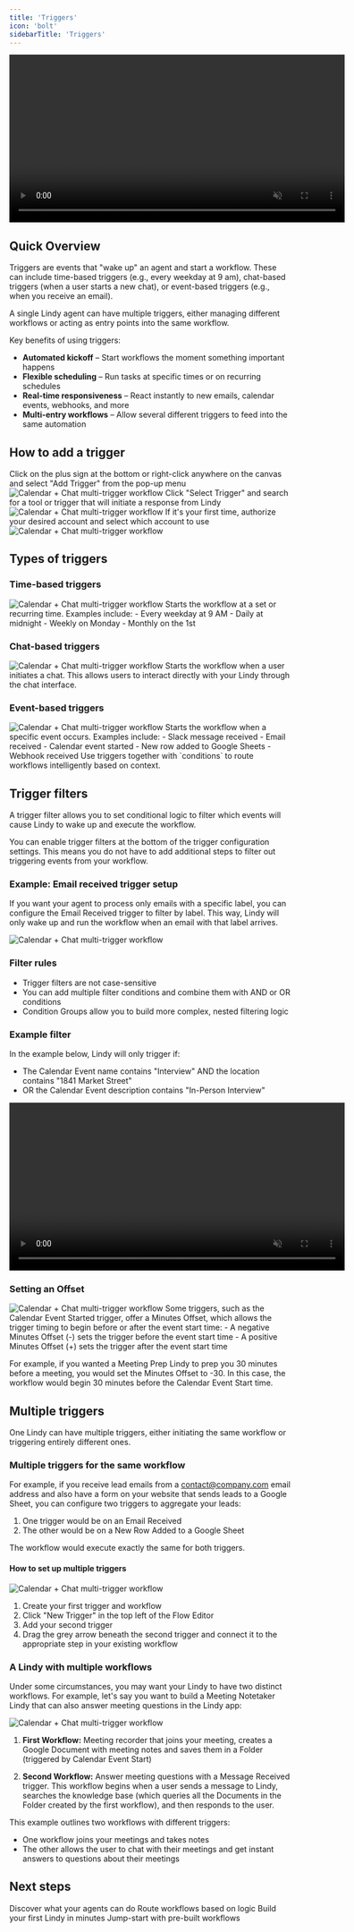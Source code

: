 ```yaml
---
title: 'Triggers'
icon: 'bolt'
sidebarTitle: 'Triggers'
---
```


<div style={{ display: 'flex', justifyContent: 'center', margin: '2rem 0' }}>
  <div className="video-card">
    <video
      src="https://lindy-docs-content.nyc3.digitaloceanspaces.com/Triggers.mp4"
      width="600"
      autoPlay
      muted
      loop
      playsInline
      style={{ display: 'block', width: '100%', borderRadius: '16px' }}
    />
  </div>
</div>

## Quick Overview

Triggers are events that "wake up" an agent and start a workflow. These can include time-based triggers (e.g., every weekday at 9 am), chat-based triggers (when a user starts a new chat), or event-based triggers (e.g., when you receive an email).

A single Lindy agent can have multiple triggers, either managing different workflows or acting as entry points into the same workflow.

Key benefits of using triggers:
- **Automated kickoff** – Start workflows the moment something important happens
- **Flexible scheduling** – Run tasks at specific times or on recurring schedules
- **Real-time responsiveness** – React instantly to new emails, calendar events, webhooks, and more
- **Multi-entry workflows** – Allow several different triggers to feed into the same automation

## How to add a trigger

<Steps>
  <Step title="Create a new Lindy">
    Click on the plus sign at the bottom or right-click anywhere on the canvas and select "Add Trigger" from the pop-up menu 
    <Frame>
  <img src="/lindy-brand-assets/Triggers_5.png" alt="Calendar + Chat multi-trigger workflow" />
</Frame>
  </Step>
  <Step title="Select your trigger">
    Click "Select Trigger" and search for a tool or trigger that will initiate a response from Lindy
<Frame>
  <img src="/lindy-brand-assets/Triggers_1.png" alt="Calendar + Chat multi-trigger workflow" />
</Frame>
  </Step>
  <Step title="Authorize your account">
    If it's your first time, authorize your desired account and select which account to use
<Frame>
  <img src="/lindy-brand-assets/Triggers_6.png" alt="Calendar + Chat multi-trigger workflow" />
</Frame>
  </Step>
</Steps>

## Types of triggers

### Time-based triggers
<Frame>
  <img src="/lindy-brand-assets/Triggers_3.png" alt="Calendar + Chat multi-trigger workflow" />
</Frame>
Starts the workflow at a set or recurring time. Examples include:
- Every weekday at 9 AM
- Daily at midnight
- Weekly on Monday
- Monthly on the 1st


### Chat-based triggers
<Frame>
  <img src="/lindy-brand-assets/Triggers_4.png" alt="Calendar + Chat multi-trigger workflow" />
</Frame>
Starts the workflow when a user initiates a chat. This allows users to interact directly with your Lindy through the chat interface.

### Event-based triggers
<Frame>
  <img src="/lindy-brand-assets/Triggers_16
  .png" alt="Calendar + Chat multi-trigger workflow" />
</Frame>
Starts the workflow when a specific event occurs. Examples include:
- Slack message received
- Email received
- Calendar event started
- New row added to Google Sheets
- Webhook received

<Tip>
  Use triggers together with `conditions` to route workflows intelligently based on context.
</Tip>


## Trigger filters

A trigger filter allows you to set conditional logic to filter which events will cause Lindy to wake up and execute the workflow.

You can enable trigger filters at the bottom of the trigger configuration settings. This means you do not have to add additional steps to filter out triggering events from your workflow.


### Example: Email received trigger setup
If you want your agent to process only emails with a specific label, you can configure the Email Received trigger to filter by label. This way, Lindy will only wake up and run the workflow when an email with that label arrives.


<Frame>
  <img src="/lindy-brand-assets/Triggers_8.png" alt="Calendar + Chat multi-trigger workflow" />
</Frame>

### Filter rules
- Trigger filters are not case-sensitive
- You can add multiple filter conditions and combine them with AND or OR conditions
- Condition Groups allow you to build more complex, nested filtering logic

### Example filter
In the example below, Lindy will only trigger if:
- The Calendar Event name contains "Interview" AND the location contains "1841 Market Street"
- OR the Calendar Event description contains "In-Person Interview"

<div style={{ display: 'flex', justifyContent: 'center', margin: '2rem 0' }}>
  <div className="video-card">
    <video
      src="/lindy-brand-assets/Triggers_09.mp4"
      width="600"
      autoPlay
      muted
      loop
      playsInline
      style={{ display: 'block', width: '100%', borderRadius: '16px' }}
    />
  </div>
</div>

### Setting an Offset
<Frame>
  <img src="/lindy-brand-assets/Triggers_10.png" alt="Calendar + Chat multi-trigger workflow" />
</Frame>
Some triggers, such as the Calendar Event Started trigger, offer a Minutes Offset, which allows the trigger timing to begin before or after the event start time:
- A negative Minutes Offset (-) sets the trigger before the event start time
- A positive Minutes Offset (+) sets the trigger after the event start time

For example, if you wanted a Meeting Prep Lindy to prep you 30 minutes before a meeting, you would set the Minutes Offset to -30. In this case, the workflow would begin 30 minutes before the Calendar Event Start time.

## Multiple triggers

One Lindy can have multiple triggers, either initiating the same workflow or triggering entirely different ones.

### Multiple triggers for the same workflow

For example, if you receive lead emails from a contact@company.com email address and also have a form on your website that sends leads to a Google Sheet, you can configure two triggers to aggregate your leads:

1. One trigger would be on an Email Received
2. The other would be on a New Row Added to a Google Sheet

The workflow would execute exactly the same for both triggers.

#### How to set up multiple triggers

<Frame>
  <img src="/lindy-brand-assets/Triggers_13.png" alt="Calendar + Chat multi-trigger workflow" />
</Frame>

1. Create your first trigger and workflow
2. Click "New Trigger" in the top left of the Flow Editor
3. Add your second trigger
4. Drag the grey arrow beneath the second trigger and connect it to the appropriate step in your existing workflow

### A Lindy with multiple workflows

Under some circumstances, you may want your Lindy to have two distinct workflows. For example, let's say you want to build a Meeting Notetaker Lindy that can also answer meeting questions in the Lindy app:

<Frame>
  <img src="/lindy-brand-assets/Triggers_15.png" alt="Calendar + Chat multi-trigger workflow" />
</Frame>

1. **First Workflow:** Meeting recorder that joins your meeting, creates a Google Document with meeting notes and saves them in a Folder (triggered by Calendar Event Start)

2. **Second Workflow:** Answer meeting questions with a Message Received trigger. This workflow begins when a user sends a message to Lindy, searches the knowledge base (which queries all the Documents in the Folder created by the first workflow), and then responds to the user.

This example outlines two workflows with different triggers:
- One workflow joins your meetings and takes notes
- The other allows the user to chat with their meetings and get instant answers to questions about their meetings


## Next steps

<CardGroup cols={2}>
  <Card title="Actions" href="/fundamentals/lindy-101/actions" icon="arrow-pointer">
    Discover what your agents can do
  </Card>
  <Card title="Conditions" href="/fundamentals/lindy-101/conditions" icon="network-wired">
    Route workflows based on logic
  </Card>
  <Card title="Quickstart Guide" href="/start-here/quickstart" icon="rocket">
    Build your first Lindy in minutes
  </Card>
  <Card title="Templates" href="/fundamentals/lindy-101/templates" icon="clipboard-list">
    Jump-start with pre-built workflows
  </Card>
</CardGroup>